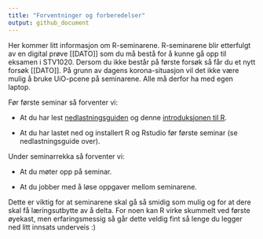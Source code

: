 ```yaml
---
title: "Forventninger og forberedelser"
output: github_document
---
```


Her kommer litt informasjon om R-seminarene. R-seminarene blir etterfulgt av en digital prøve [[DATO]] som du må bestå for å kunne gå opp til eksamen i STV1020. Dersom du ikke består på første forsøk så får du et nytt forsøk [[DATO]]. På grunn av dagens korona-situasjon vil det ikke være mulig å bruke UiO-pcene på seminarene. Alle må derfor ha med egen laptop. 

Før første seminar så forventer vi:

-	At du har lest [nedlastningsguiden](https://github.com/louisabo/STV4020A/blob/master/Nedlastningsguide.pdf) og denne [introduksjonen til R](https://github.com/liserodland/stv4020aR/blob/master/H20-seminarer/Innf%C3%B8ringsseminarer/docs/installasjonsguide_R.md). 

-	At du har lastet ned og installert R og Rstudio før første seminar (se nedlastningsguide over). 

Under seminarrekka så forventer vi:

-	At du møter opp på seminar. 

-	At du jobber med å løse oppgaver mellom seminarene.

Dette er viktig for at seminarene skal gå så smidig som mulig og for at dere skal få læringsutbytte av å delta. For noen kan R virke skummelt ved første øyekast, men erfaringsmessig så går dette veldig fint så lenge du legger ned litt innsats underveis :)   
